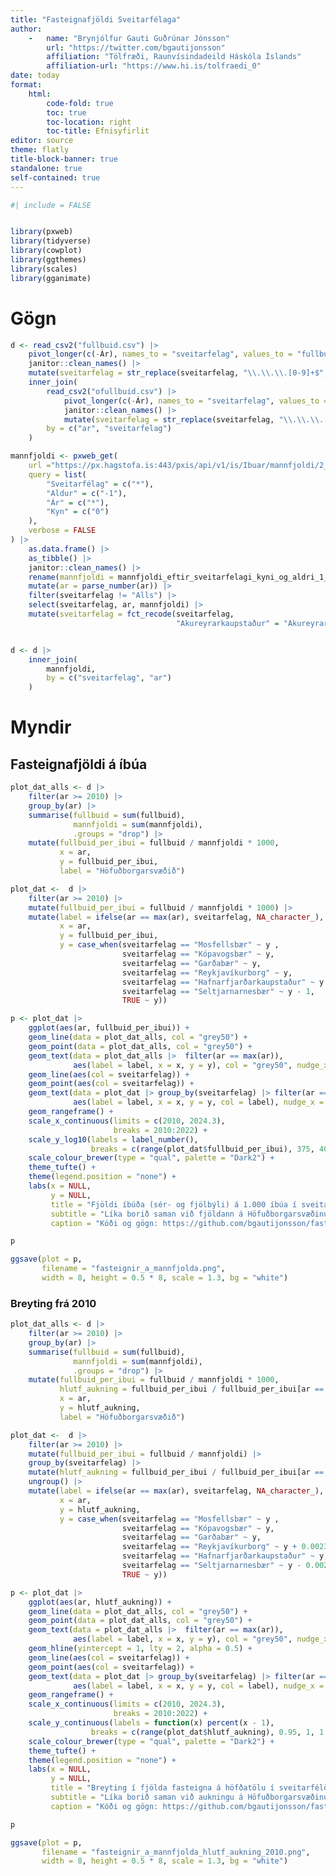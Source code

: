 ```yaml
---
title: "Fasteignafjöldi Sveitarfélaga"
author: 
    -   name: "Brynjólfur Gauti Guðrúnar Jónsson"
        url: "https://twitter.com/bgautijonsson"
        affiliation: "Tölfræði, Raunvísindadeild Háskóla Íslands"
        affiliation-url: "https://www.hi.is/tolfraedi_0"
date: today
format: 
    html:
        code-fold: true
        toc: true
        toc-location: right
        toc-title: Efnisyfirlit
editor: source
theme: flatly
title-block-banner: true
standalone: true
self-contained: true
---
```



```r
#| include = FALSE


library(pxweb)
library(tidyverse)
library(cowplot)
library(ggthemes)
library(scales)
library(gganimate)
```

# Gögn

```r
d <- read_csv2("fullbuid.csv") |> 
    pivot_longer(c(-Ár), names_to = "sveitarfelag", values_to = "fullbuid") |> 
    janitor::clean_names() |> 
    mutate(sveitarfelag = str_replace(sveitarfelag, "\\.\\.\\.[0-9]+$", "")) |> 
    inner_join(
        read_csv2("ofullbuid.csv") |> 
            pivot_longer(c(-Ár), names_to = "sveitarfelag", values_to = "ofullbuid") |> 
            janitor::clean_names() |> 
            mutate(sveitarfelag = str_replace(sveitarfelag, "\\.\\.\\.[0-9]+$", "")),
        by = c("ar", "sveitarfelag")
    )

mannfjoldi <- pxweb_get(
    url ="https://px.hagstofa.is:443/pxis/api/v1/is/Ibuar/mannfjoldi/2_byggdir/sveitarfelog/MAN02005.px", 
    query = list(
        "Sveitarfélag" = c("*"),
        "Aldur" = c("-1"),
        "Ár" = c("*"),
        "Kyn" = c("0")
    ),
    verbose = FALSE
) |> 
    as.data.frame() |> 
    as_tibble() |> 
    janitor::clean_names() |> 
    rename(mannfjoldi = mannfjoldi_eftir_sveitarfelagi_kyni_og_aldri_1_januar_1998_2022) |> 
    mutate(ar = parse_number(ar)) |> 
    filter(sveitarfelag != "Alls") |> 
    select(sveitarfelag, ar, mannfjoldi) |> 
    mutate(sveitarfelag = fct_recode(sveitarfelag,
                                     "Akureyrarkaupstaður" = "Akureyrarbær"))


d <- d |> 
    inner_join(
        mannfjoldi,
        by = c("sveitarfelag", "ar")
    )
```

# Myndir

## Fasteignafjöldi á íbúa


```r
plot_dat_alls <- d |> 
    filter(ar >= 2010) |> 
    group_by(ar) |> 
    summarise(fullbuid = sum(fullbuid),
              mannfjoldi = sum(mannfjoldi),
              .groups = "drop") |> 
    mutate(fullbuid_per_ibui = fullbuid / mannfjoldi * 1000,
           x = ar,
           y = fullbuid_per_ibui,
           label = "Höfuðborgarsvæðið")

plot_dat <-  d |> 
    filter(ar >= 2010) |> 
    mutate(fullbuid_per_ibui = fullbuid / mannfjoldi * 1000) |> 
    mutate(label = ifelse(ar == max(ar), sveitarfelag, NA_character_),
           x = ar,
           y = fullbuid_per_ibui,
           y = case_when(sveitarfelag == "Mosfellsbær" ~ y ,
                         sveitarfelag == "Kópavogsbær" ~ y,
                         sveitarfelag == "Garðabær" ~ y,
                         sveitarfelag == "Reykjavíkurborg" ~ y,
                         sveitarfelag == "Hafnarfjarðarkaupstaður" ~ y + 1,
                         sveitarfelag == "Seltjarnarnesbær" ~ y - 1,
                         TRUE ~ y))

p <- plot_dat |> 
    ggplot(aes(ar, fullbuid_per_ibui)) +
    geom_line(data = plot_dat_alls, col = "grey50") +
    geom_point(data = plot_dat_alls, col = "grey50") +
    geom_text(data = plot_dat_alls |>  filter(ar == max(ar)),
              aes(label = label, x = x, y = y), col = "grey50", nudge_x = 0.1, hjust = 0, size = 4) +
    geom_line(aes(col = sveitarfelag)) +
    geom_point(aes(col = sveitarfelag)) +
    geom_text(data = plot_dat |> group_by(sveitarfelag) |> filter(ar == max(ar)),
              aes(label = label, x = x, y = y, col = label), nudge_x = 0.1, hjust = 0, size = 4) +
    geom_rangeframe() +
    scale_x_continuous(limits = c(2010, 2024.3),
                       breaks = 2010:2022) +
    scale_y_log10(labels = label_number(),
                  breaks = c(range(plot_dat$fullbuid_per_ibui), 375, 400)) +
    scale_colour_brewer(type = "qual", palette = "Dark2") +
    theme_tufte() +
    theme(legend.position = "none") +
    labs(x = NULL,
         y = NULL,
         title = "Fjöldi íbúða (sér- og fjölbýli) á 1.000 íbúa í sveitarfélögum Höfuðborgarsvæðisins (2010 - 2022)",
         subtitle = "Líka borið saman við fjöldann á Höfuðborgarsvæðinu í heild",
         caption = "Kóði og gögn: https://github.com/bgautijonsson/fasteignafjoldi")

p

ggsave(plot = p,
       filename = "fasteignir_a_mannfjolda.png",
       width = 8, height = 0.5 * 8, scale = 1.3, bg = "white")
```

### Breyting frá 2010

```r
plot_dat_alls <- d |> 
    filter(ar >= 2010) |> 
    group_by(ar) |> 
    summarise(fullbuid = sum(fullbuid),
              mannfjoldi = sum(mannfjoldi),
              .groups = "drop") |> 
    mutate(fullbuid_per_ibui = fullbuid / mannfjoldi * 1000,
           hlutf_aukning = fullbuid_per_ibui / fullbuid_per_ibui[ar == min(ar)],
           x = ar,
           y = hlutf_aukning,
           label = "Höfuðborgarsvæðið")

plot_dat <-  d |> 
    filter(ar >= 2010) |> 
    mutate(fullbuid_per_ibui = fullbuid / mannfjoldi) |> 
    group_by(sveitarfelag) |> 
    mutate(hlutf_aukning = fullbuid_per_ibui / fullbuid_per_ibui[ar == min(ar)]) |> 
    ungroup() |> 
    mutate(label = ifelse(ar == max(ar), sveitarfelag, NA_character_),
           x = ar,
           y = hlutf_aukning,
           y = case_when(sveitarfelag == "Mosfellsbær" ~ y ,
                         sveitarfelag == "Kópavogsbær" ~ y,
                         sveitarfelag == "Garðabær" ~ y,
                         sveitarfelag == "Reykjavíkurborg" ~ y + 0.0023,
                         sveitarfelag == "Hafnarfjarðarkaupstaður" ~ y,
                         sveitarfelag == "Seltjarnarnesbær" ~ y - 0.002,
                         TRUE ~ y))

p <- plot_dat |> 
    ggplot(aes(ar, hlutf_aukning)) +
    geom_line(data = plot_dat_alls, col = "grey50") +
    geom_point(data = plot_dat_alls, col = "grey50") +
    geom_text(data = plot_dat_alls |>  filter(ar == max(ar)),
              aes(label = label, x = x, y = y), col = "grey50", nudge_x = 0.1, hjust = 0, size = 4) +
    geom_hline(yintercept = 1, lty = 2, alpha = 0.5) +
    geom_line(aes(col = sveitarfelag)) +
    geom_point(aes(col = sveitarfelag)) +
    geom_text(data = plot_dat |> group_by(sveitarfelag) |> filter(ar == max(ar)),
              aes(label = label, x = x, y = y, col = label), nudge_x = 0.1, hjust = 0, size = 4) +
    geom_rangeframe() +
    scale_x_continuous(limits = c(2010, 2024.3),
                       breaks = 2010:2022) +
    scale_y_continuous(labels = function(x) percent(x - 1),
                  breaks = c(range(plot_dat$hlutf_aukning), 0.95, 1, 1.05)) +
    scale_colour_brewer(type = "qual", palette = "Dark2") +
    theme_tufte() +
    theme(legend.position = "none") +
    labs(x = NULL,
         y = NULL,
         title = "Breyting í fjölda fasteigna á höfðatölu í sveitarfélögum höfuðborgarsvæðisins (2010 - 2022)",
         subtitle = "Líka borið saman við aukningu á Höfuðborgarsvæðinu í heild",
         caption = "Kóði og gögn: https://github.com/bgautijonsson/fasteignafjoldi")

p

ggsave(plot = p,
       filename = "fasteignir_a_mannfjolda_hlutf_aukning_2010.png",
       width = 8, height = 0.5 * 8, scale = 1.3, bg = "white")
```

